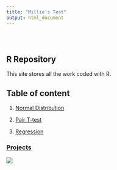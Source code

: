 ```yaml
---
title: "Millie's Test"
output: html_document
---
```


<style type="text/css">
.title {
  display: none;
}

#getting-started img {
  margin-right: 10px;
}

</style>

<div class="row" style="padding-top: 30px;">
<div class="col-sm-6">

# **R Repository**

This site stores all the work coded with R.

## Table of content

1. [Normal Distribution](https://milliewoo.github.io/MillieLearnR/Normal.html)

2. [Pair T-test](https://milliewoo.github.io/MillieLearnR/T-test.html)

3. [Regression](https://milliewoo.github.io/MillieLearnR/Regression.html)


</div>
<div class="col-sm-6">

### [Projects](https://milliewoo.github.io/MillieLearnR/index.html)


<a href = "https://milliewoo.github.io">
![](images/document.jpg)
</a>
</div>
